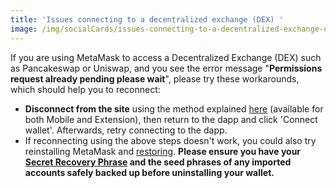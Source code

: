 ```yaml
---
title: 'Issues connecting to a decentralized exchange (DEX) '
image: /img/socialCards/issues-connecting-to-a-decentralized-exchange-dex-.jpg
---
```



<CustomLayout />

If you are using MetaMask to access a Decentralized Exchange (DEX) such as Pancakeswap or Uniswap, and you see the error message "**Permissions request already pending please wait**", please try these workarounds, which should help you to reconnect:

- **Disconnect from the site** using the method explained [here](/third-party-platforms-and-dapps/disconnect-wallet-from-a-dapp) (available for both Mobile and Extension), then return to the dapp and click 'Connect wallet'. Afterwards, retry connecting to the dapp.
- If reconnecting using the above steps doesn't work, you could also try reinstalling MetaMask and [restoring](/managing-my-wallet/resetting-deleting-and-restoring/how-to-restore-your-metamask-wallet-from-secret-recovery-phrase). **Please ensure you have your [Secret Recovery Phrase](/getting-started/user-guide-secret-recovery-phrase-password-and-private-keys) and the seed phrases of any imported accounts safely backed up before uninstalling your wallet.**
